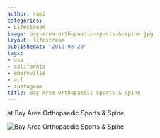 ```yaml
---
author: rami
categories:
- Lifestream
image: bay-area-orthopaedic-sports-&-spine.jpg
layout: lifestream
publishedAt: '2012-08-20'
tags:
- usa
- california
- emeryville
- acl
- instagram
title: Bay Area Orthopaedic Sports & Spine
---
```


at Bay Area Orthopaedic Sports & Spine

![Bay Area Orthopaedic Sports & Spine](/assets/images/content/lifestream/bay-area-orthopaedic-sports-&-spine.jpg)
